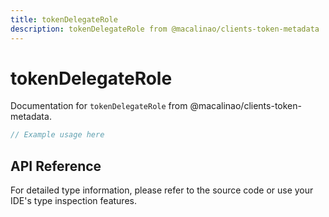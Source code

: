 ```yaml
---
title: tokenDelegateRole
description: tokenDelegateRole from @macalinao/clients-token-metadata
---
```


# tokenDelegateRole

Documentation for `tokenDelegateRole` from @macalinao/clients-token-metadata.

```typescript
// Example usage here
```

## API Reference

For detailed type information, please refer to the source code or use your IDE's type inspection features.
